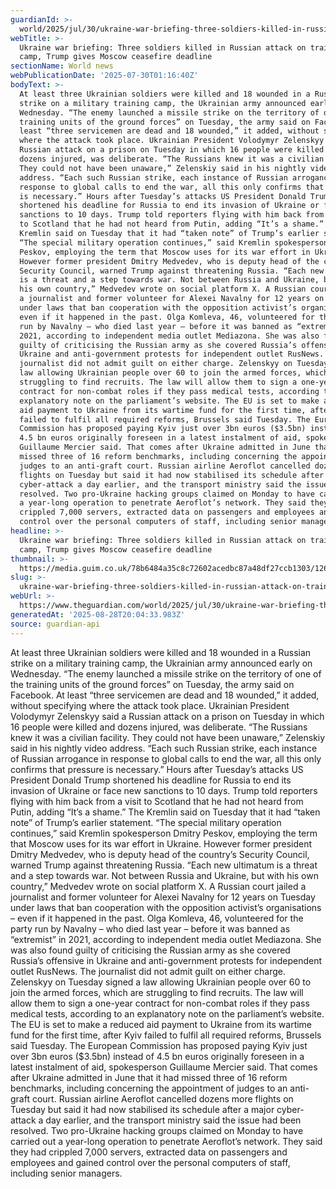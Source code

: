 ```yaml
---
guardianId: >-
  world/2025/jul/30/ukraine-war-briefing-three-soldiers-killed-in-russian-attack-on-training-camp-trump-gives-moscow-ceasefire-deadline
webTitle: >-
  Ukraine war briefing: Three soldiers killed in Russian attack on training
  camp, Trump gives Moscow ceasefire deadline 
sectionName: World news
webPublicationDate: '2025-07-30T01:16:40Z'
bodyText: >-
  At least three Ukrainian soldiers were killed and 18 wounded in a Russian
  strike on a military training camp, the Ukrainian army announced early on
  Wednesday. “The enemy launched a missile strike on the territory of one of the
  training units of the ground forces” on Tuesday, the army said on Facebook. At
  least “three servicemen are dead and 18 wounded,” it added, without specifying
  where the attack took place. Ukrainian President Volodymyr Zelenskyy said a
  Russian attack on a prison on Tuesday in which 16 people were killed and
  dozens injured, was deliberate. “The Russians knew it was a civilian facility.
  They could not have been unaware,” Zelenskiy said in his nightly video
  address. “Each such Russian strike, each instance of Russian arrogance in
  response to global calls to end the war, all this only confirms that pressure
  is necessary.” Hours after Tuesday’s attacks US President Donald Trump
  shortened his deadline for Russia to end its invasion of Ukraine or face new
  sanctions to 10 days. Trump told reporters flying with him back from a visit
  to Scotland that he had not heard from Putin, adding “It’s a shame.” The
  Kremlin said on Tuesday that it had “taken note” of Trump’s earlier statement.
  “The special military operation continues,” said Kremlin spokesperson Dmitry
  Peskov, employing the term that Moscow uses for its war effort in Ukraine.
  However former president Dmitry Medvedev, who is deputy head of the country’s
  Security Council, warned Trump against threatening Russia. “Each new ultimatum
  is a threat and a step towards war. Not between Russia and Ukraine, but with
  his own country,” Medvedev wrote on social platform X. A Russian court jailed
  a journalist and former volunteer for Alexei Navalny for 12 years on Tuesday
  under laws that ban cooperation with the opposition activist’s organisations –
  even if it happened in the past. Olga Komleva, 46, volunteered for the party
  run by Navalny – who died last year – before it was banned as “extremist” in
  2021, according to independent media outlet Mediazona. She was also found
  guilty of criticising the Russian army as she covered Russia’s offensive in
  Ukraine and anti-government protests for independent outlet RusNews. The
  journalist did not admit guilt on either charge. Zelenskyy on Tuesday signed a
  law allowing Ukrainian people over 60 to join the armed forces, which are
  struggling to find recruits. The law will allow them to sign a one-year
  contract for non-combat roles if they pass medical tests, according to an
  explanatory note on the parliament’s website. The EU is set to make a reduced
  aid payment to Ukraine from its wartime fund for the first time, after Kyiv
  failed to fulfil all required reforms, Brussels said Tuesday. The European
  Commission has proposed paying Kyiv just over 3bn euros ($3.5bn) instead of
  4.5 bn euros originally foreseen in a latest instalment of aid, spokesperson
  Guillaume Mercier said. That comes after Ukraine admitted in June that it had
  missed three of 16 reform benchmarks, including concerning the appointment of
  judges to an anti-graft court. Russian airline Aeroflot cancelled dozens more
  flights on Tuesday but said it had now stabilised its schedule after a major
  cyber-attack a day earlier, and the transport ministry said the issue had been
  resolved. Two pro-Ukraine hacking groups claimed on Monday to have carried out
  a year-long operation to penetrate Aeroflot’s network. They said they had
  crippled 7,000 servers, extracted data on passengers and employees and gained
  control over the personal computers of staff, including senior managers.
headline: >-
  Ukraine war briefing: Three soldiers killed in Russian attack on training
  camp, Trump gives Moscow ceasefire deadline 
thumbnail: >-
  https://media.guim.co.uk/78b6484a35c8c72602acedbc87a48df27ccb1303/126_0_3780_3024/500.jpg
slug: >-
  ukraine-war-briefing-three-soldiers-killed-in-russian-attack-on-training-camp-trump-gives-moscow-ceasefire-deadline
webUrl: >-
  https://www.theguardian.com/world/2025/jul/30/ukraine-war-briefing-three-soldiers-killed-in-russian-attack-on-training-camp-trump-gives-moscow-ceasefire-deadline
generatedAt: '2025-08-28T20:04:33.983Z'
source: guardian-api
---
```

At least three Ukrainian soldiers were killed and 18 wounded in a Russian strike on a military training camp, the Ukrainian army announced early on Wednesday. “The enemy launched a missile strike on the territory of one of the training units of the ground forces” on Tuesday, the army said on Facebook. At least “three servicemen are dead and 18 wounded,” it added, without specifying where the attack took place. Ukrainian President Volodymyr Zelenskyy said a Russian attack on a prison on Tuesday in which 16 people were killed and dozens injured, was deliberate. “The Russians knew it was a civilian facility. They could not have been unaware,” Zelenskiy said in his nightly video address. “Each such Russian strike, each instance of Russian arrogance in response to global calls to end the war, all this only confirms that pressure is necessary.” Hours after Tuesday’s attacks US President Donald Trump shortened his deadline for Russia to end its invasion of Ukraine or face new sanctions to 10 days. Trump told reporters flying with him back from a visit to Scotland that he had not heard from Putin, adding “It’s a shame.” The Kremlin said on Tuesday that it had “taken note” of Trump’s earlier statement. “The special military operation continues,” said Kremlin spokesperson Dmitry Peskov, employing the term that Moscow uses for its war effort in Ukraine. However former president Dmitry Medvedev, who is deputy head of the country’s Security Council, warned Trump against threatening Russia. “Each new ultimatum is a threat and a step towards war. Not between Russia and Ukraine, but with his own country,” Medvedev wrote on social platform X. A Russian court jailed a journalist and former volunteer for Alexei Navalny for 12 years on Tuesday under laws that ban cooperation with the opposition activist’s organisations – even if it happened in the past. Olga Komleva, 46, volunteered for the party run by Navalny – who died last year – before it was banned as “extremist” in 2021, according to independent media outlet Mediazona. She was also found guilty of criticising the Russian army as she covered Russia’s offensive in Ukraine and anti-government protests for independent outlet RusNews. The journalist did not admit guilt on either charge. Zelenskyy on Tuesday signed a law allowing Ukrainian people over 60 to join the armed forces, which are struggling to find recruits. The law will allow them to sign a one-year contract for non-combat roles if they pass medical tests, according to an explanatory note on the parliament’s website. The EU is set to make a reduced aid payment to Ukraine from its wartime fund for the first time, after Kyiv failed to fulfil all required reforms, Brussels said Tuesday. The European Commission has proposed paying Kyiv just over 3bn euros ($3.5bn) instead of 4.5 bn euros originally foreseen in a latest instalment of aid, spokesperson Guillaume Mercier said. That comes after Ukraine admitted in June that it had missed three of 16 reform benchmarks, including concerning the appointment of judges to an anti-graft court. Russian airline Aeroflot cancelled dozens more flights on Tuesday but said it had now stabilised its schedule after a major cyber-attack a day earlier, and the transport ministry said the issue had been resolved. Two pro-Ukraine hacking groups claimed on Monday to have carried out a year-long operation to penetrate Aeroflot’s network. They said they had crippled 7,000 servers, extracted data on passengers and employees and gained control over the personal computers of staff, including senior managers.
